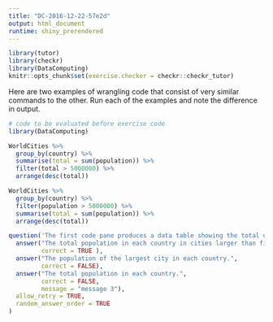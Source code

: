 ```yaml
---
title: "DC-2016-12-22-57e2d"
output: html_document
runtime: shiny_prerendered
---
```


```r
library(tutor)
library(checkr)
library(DataComputing)
knitr::opts_chunk$set(exercise.checker = checkr::checkr_tutor)
```

Here are two examples of wrangling code that consist of very similar commands to the other.  Run each of the examples and note the difference in output.

```r
# code to be evaluated before exercise code
library(DataComputing)
```

```r
WorldCities %>%
  group_by(country) %>%
  summarise(total = sum(population)) %>%
  filter(total > 5000000) %>%
  arrange(desc(total))
```

```r
WorldCities %>%
  group_by(country) %>%
  filter(population > 5000000) %>%
  summarise(total = sum(population)) %>%
  arrange(desc(total))
```


<!-- narrative before exercise -->

```r
question('The first code pane produces a data table showing the total urban population in countries. The second code pane has the same variables, but `total` means something different. What\'s the meaning of `total` in the second pane\'s output?',
  answer("The total population in each country in cities larger than five million.", 
         correct = TRUE ),
  answer("The population of the largest city in each country.", 
         correct = FALSE),
  answer("The total population in each country.", 
         correct = FALSE,
         message = "message 3"),
  allow_retry = TRUE,
  random_answer_order = TRUE
)
```

<!-- narrative to wrap up (if any) goes here -->



